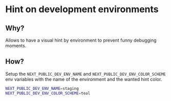 # Hint on development environments

## Why?

Allows to have a visual hint by environment to prevent funny debugging moments.

## How?

Setup the `NEXT_PUBLIC_DEV_ENV_NAME` and `NEXT_PUBLIC_DEV_ENV_COLOR_SCHEME` env variables with the name of the environment and the wanted hint color.

```bash
NEXT_PUBLIC_DEV_ENV_NAME=staging
NEXT_PUBLIC_DEV_ENV_COLOR_SCHEME=teal
```
